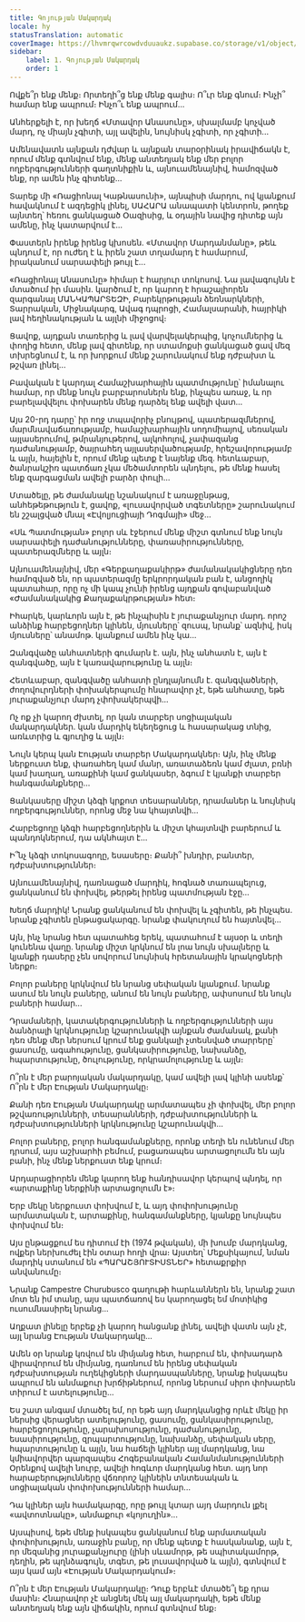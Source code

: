 ```yaml
---
title: Գոյության Մակարդակ
locale: hy
statusTranslation: automatic
coverImage: https://lhvmrqwrcowdvduuaukz.supabase.co/storage/v1/object/public/strapi-uploads/small_cover-tratado-de-psicologia-revolucionaria.webp-5e15e1cec4e0ebebcde5d7fc7565d8fd.webp
sidebar:
    label: 1. Գոյության Մակարդակ
    order: 1
---
```

Ովքե՞ր ենք մենք։ Որտեղի՞ց ենք մենք գալիս։ Ո՞ւր ենք գնում։ Ինչի՞ համար ենք ապրում։ Ինչո՞ւ ենք ապրում...

Անհերքելի է, որ խեղճ «Մտավոր Անասունը», սխալմամբ կոչված մարդ, ոչ միայն չգիտի, այլ ավելին, նույնիսկ չգիտի, որ չգիտի...

Ամենավատն այնքան դժվար և այնքան տարօրինակ իրավիճակն է, որում մենք գտնվում ենք, մենք անտեղյակ ենք մեր բոլոր ողբերգությունների գաղտնիքին և, այնուամենայնիվ, համոզված ենք, որ ամեն ինչ գիտենք...

Տարեք մի «Ռացիոնալ Կաթնասունի», այնպիսի մարդու, ով կյանքում հավակնում է ազդեցիկ լինել, ՍԱՀԱՐԱ անապատի կենտրոն, թողեք այնտեղ՝ հեռու ցանկացած Օազիսից, և օդային նավից դիտեք այն ամենը, ինչ կատարվում է...

Փաստերն իրենք իրենց կխոսեն. «Մտավոր Մարդանմանը», թեև պնդում է, որ ուժեղ է և իրեն շատ տղամարդ է համարում, իրականում սարսափելի թույլ է...

«Ռացիոնալ Անասունը» հիմար է հարյուր տոկոսով. Նա լավագույնն է մտածում իր մասին. կարծում է, որ կարող է հրաշալիորեն զարգանալ ՄԱՆԿԱՊԱՐՏԵԶԻ, Բարեկրթության ձեռնարկների, Տարրական, Միջնակարգ, Ավագ դպրոցի, Համալսարանի, հայրիկի լավ հեղինակության և այլնի միջոցով։

Ցավոք, այդքան տառերից և լավ վարվելակերպից, կոչումներից և փողից հետո, մենք լավ գիտենք, որ ստամոքսի ցանկացած ցավ մեզ տխրեցնում է, և որ խորքում մենք շարունակում ենք դժբախտ և թշվառ լինել...

Բավական է կարդալ Համաշխարհային պատմությունը՝ իմանալու համար, որ մենք նույն բարբարոսներն ենք, ինչպես առաջ, և որ բարելավվելու փոխարեն մենք դարձել ենք ավելի վատ...

Այս 20-րդ դարը՝ իր ողջ տպավորիչ բնույթով, պատերազմներով, մարմնավաճառությամբ, համաշխարհային սոդոմիայով, սեռական այլասերումով, թմրանյութերով, ալկոհոլով, չափազանց դաժանությամբ, ծայրահեղ այլասերվածությամբ, հրեշավորությամբ և այլն, հայելին է, որում մենք պետք է նայենք մեզ. հետևաբար, ծանրակշիռ պատճառ չկա մեծամտորեն պնդելու, թե մենք հասել ենք զարգացման ավելի բարձր փուլի...

Մտածելը, թե ժամանակը նշանակում է առաջընթաց, անհեթեթություն է, ցավոք, «լուսավորված տգետները» շարունակում են շշալցված մնալ «Էվոլյուցիայի Դոգմայի» մեջ...

«Սև Պատմության» բոլոր սև էջերում մենք միշտ գտնում ենք նույն սարսափելի դաժանությունները, փառասիրությունները, պատերազմները և այլն։

Այնուամենայնիվ, մեր «Գերքաղաքակիրթ» ժամանակակիցները դեռ համոզված են, որ պատերազմը երկրորդական բան է, անցողիկ պատահար, որը ոչ մի կապ չունի իրենց այդքան գովաբանված «Ժամանակակից Քաղաքակրթության» հետ։

Իհարկե, կարևորն այն է, թե ինչպիսին է յուրաքանչյուր մարդ. որոշ անձինք հարբեցողներ կլինեն, մյուսները՝ զուսպ, նրանք՝ ազնիվ, իսկ մյուսները՝ անամոթ. կյանքում ամեն ինչ կա...

Զանգվածը անհատների գումարն է. այն, ինչ անհատն է, այն է զանգվածը, այն է կառավարությունը և այլն։

Հետևաբար, զանգվածը անհատի ընդլայնումն է. զանգվածների, ժողովուրդների փոխակերպումը հնարավոր չէ, եթե անհատը, եթե յուրաքանչյուր մարդ չփոխակերպվի...

Ոչ ոք չի կարող ժխտել, որ կան տարբեր սոցիալական մակարդակներ. կան մարդիկ եկեղեցուց և հասարակաց տնից, առևտրից և գյուղից և այլն։

Նույն կերպ կան Էության տարբեր Մակարդակներ։ Այն, ինչ մենք ներքուստ ենք, փառահեղ կամ մանր, առատաձեռն կամ ժլատ, բռնի կամ խաղաղ, առաքինի կամ ցանկասեր, ձգում է կյանքի տարբեր հանգամանքները...

Ցանկասերը միշտ կձգի կրքոտ տեսարաններ, դրամաներ և նույնիսկ ողբերգություններ, որոնց մեջ նա կհայտնվի...

Հարբեցողը կձգի հարբեցողներին և միշտ կհայտնվի բարերում և պանդոկներում, դա ակնհայտ է...

Ի՞նչ կձգի տոկոսագողը, եսասերը։ Քանի՞ խնդիր, բանտեր, դժբախտություններ։

Այնուամենայնիվ, դառնացած մարդիկ, հոգնած տառապելուց, ցանկանում են փոխվել, թերթել իրենց պատմության էջը...

Խեղճ մարդիկ! Նրանք ցանկանում են փոխվել և չգիտեն, թե ինչպես. նրանք չգիտեն ընթացակարգը. նրանք փակուղում են հայտնվել...

Այն, ինչ նրանց հետ պատահեց երեկ, պատահում է այսօր և տեղի կունենա վաղը. նրանք միշտ կրկնում են լոա նույն սխալները և կյանքի դասերը չեն սովորում նույնիսկ հրետանային կրակոցների ներքո։

Բոլոր բաները կրկնվում են նրանց սեփական կյանքում. նրանք ասում են նույն բաները, անում են նույն բաները, ափսոսում են նույն բաների համար...

Դրամաների, կատակերգությունների և ողբերգությունների այս ձանձրալի կրկնությունը կշարունակվի այնքան ժամանակ, քանի դեռ մենք մեր ներսում կրում ենք ցանկալի չտեսնված տարրերը՝ ցասումը, ագահությունը, ցանկասիրությունը, նախանձը, հպարտությունը, ծուլությունը, որկրամոլությունը և այլն։

Ո՞րն է մեր բարոյական մակարդակը, կամ ավելի լավ կլինի ասենք՝ Ո՞րն է մեր Էության Մակարդակը։

Քանի դեռ Էության Մակարդակը արմատապես չի փոխվել, մեր բոլոր թշվառությունների, տեսարանների, դժբախտությունների և դժբախտությունների կրկնությունը կշարունակվի...

Բոլոր բաները, բոլոր հանգամանքները, որոնք տեղի են ունենում մեր դրսում, այս աշխարհի բեմում, բացառապես արտացոլումն են այն բանի, ինչ մենք ներքուստ ենք կրում։

Արդարացիորեն մենք կարող ենք հանդիսավոր կերպով պնդել, որ «արտաքինը ներքինի արտացոլումն է»։

Երբ մեկը ներքուստ փոխվում է, և այդ փոփոխությունը արմատական է, արտաքինը, հանգամանքները, կյանքը նույնպես փոխվում են։

Այս ընթացքում ես դիտում էի (1974 թվական), մի խումբ մարդկանց, ովքեր ներխուժել էին օտար հողի վրա։ Այստեղ՝ Մեքսիկայում, նման մարդիկ ստանում են «ՊԱՐԱՇՅՈՒՏԻՍՏՆԵՐ» հետաքրքիր անվանումը։

Նրանք Campestre Churubusco գաղութի հարևաններն են, նրանք շատ մոտ են իմ տանը, այս պատճառով ես կարողացել եմ մոտիկից ուսումնասիրել նրանց...

Աղքատ լինելը երբեք չի կարող հանցանք լինել, ավելի վատն այն չէ, այլ նրանց Էության Մակարդակը...

Ամեն օր նրանք կռվում են միմյանց հետ, հարբում են, փոխադարձ վիրավորում են միմյանց, դառնում են իրենց սեփական դժբախտության ուղեկիցների մարդասպանները, նրանք իսկապես ապրում են անմաքուր խրճիթներում, որոնց ներսում սիրո փոխարեն տիրում է ատելությունը...

Ես շատ անգամ մտածել եմ, որ եթե այդ մարդկանցից որևէ մեկը իր ներսից վերացներ ատելությունը, ցասումը, ցանկասիրությունը, հարբեցողությունը, չարախոսությունը, դաժանությունը, եսասիրությունը, զրպարտությունը, նախանձը, սեփական սերը, հպարտությունը և այլն, նա հաճելի կլիներ այլ մարդկանց, նա կմիավորվեր պարզապես Հոգեբանական Համանմանությունների Օրենքով ավելի նուրբ, ավելի հոգևոր մարդկանց հետ. այդ նոր հարաբերությունները վճռորոշ կլինեին տնտեսական և սոցիալական փոփոխությունների համար...

Դա կլիներ այն համակարգը, որը թույլ կտար այդ մարդուն լքել «ավտոտնակը», անմաքուր «կոյուղին»...

Այսպիսով, եթե մենք իսկապես ցանկանում ենք արմատական փոփոխություն, առաջին բանը, որ մենք պետք է հասկանանք, այն է, որ մեզանից յուրաքանչյուրը (լինի սևամորթ, թե սպիտակամորթ, դեղին, թե պղնձագույն, տգետ, թե լուսավորված և այլն), գտնվում է այս կամ այն «Էության Մակարդակում»։

Ո՞րն է մեր Էության Մակարդակը։ Դուք երբևէ մտածե՞լ եք դրա մասին։ Հնարավոր չէ անցնել մեկ այլ մակարդակի, եթե մենք անտեղյակ ենք այն վիճակին, որում գտնվում ենք։

